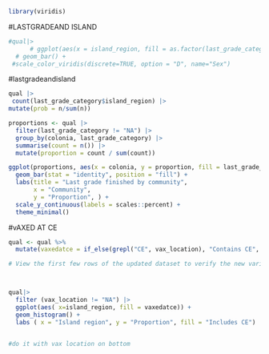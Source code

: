 ```r
library(viridis)
```

#LASTGRADEAND ISLAND
```r
#qual|> 
      # ggplot(aes(x = island_region, fill = as.factor(last_grade_category))) + 
  # geom_bar() + 
 #scale_color_viridis(discrete=TRUE, option = "D", name="Sex")
```

#lastgradeandisland
```r
qual |>
 count(last_grade_category$island_region) |>
mutate(prob = n/sum(n))

```

```r
proportions <- qual |>
  filter(last_grade_category != "NA") |>
  group_by(colonia, last_grade_category) |>
  summarise(count = n()) |>
  mutate(proportion = count / sum(count))

ggplot(proportions, aes(x = colonia, y = proportion, fill = last_grade_category)) +
  geom_bar(stat = "identity", position = "fill") +
  labs(title = "Last grade finished by community",
       x = "Community",
       y = "Proportion", ) +
  scale_y_continuous(labels = scales::percent) +
  theme_minimal()

```

#vAXED AT CE

```r
qual <- qual %>%
  mutate(vaxedatce = if_else(grepl("CE", vax_location), "Contains CE", "Does not contain CE"))

# View the first few rows of the updated dataset to verify the new variable



qual|>
  filter (vax_location != "NA") |>
  ggplot(aes( x=island_region, fill = vaxedatce)) +
  geom_histogram() +
  labs ( x = "Island region", y = "Proportion", fill = "Includes CE")


#do it with vax location on bottom

```
